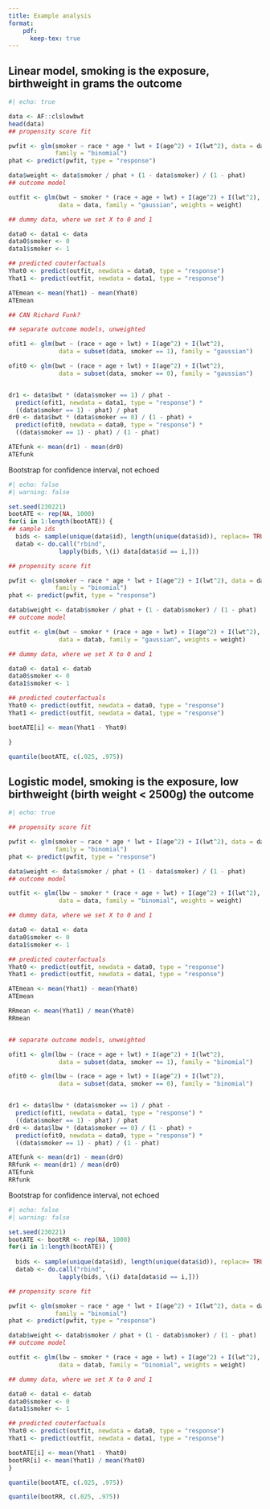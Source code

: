 ```yaml
---
title: Example analysis
format: 
    pdf:
      keep-tex: true
---
```




## Linear model, smoking is the exposure, birthweight in grams the outcome
```r
#| echo: true

data <- AF::clslowbwt
head(data)
## propensity score fit

pwfit <- glm(smoker ~ race * age * lwt + I(age^2) + I(lwt^2), data = data, 
             family = "binomial")
phat <- predict(pwfit, type = "response")

data$weight <- data$smoker / phat + (1 - data$smoker) / (1 - phat)
## outcome model

outfit <- glm(bwt ~ smoker * (race + age + lwt) + I(age^2) + I(lwt^2), 
              data = data, family = "gaussian", weights = weight)

## dummy data, where we set X to 0 and 1

data0 <- data1 <- data
data0$smoker <- 0
data1$smoker <- 1

## predicted couterfactuals
Yhat0 <- predict(outfit, newdata = data0, type = "response")
Yhat1 <- predict(outfit, newdata = data1, type = "response")

ATEmean <- mean(Yhat1) - mean(Yhat0)
ATEmean

## CAN Richard Funk?

## separate outcome models, unweighted

ofit1 <- glm(bwt ~ (race + age + lwt) + I(age^2) + I(lwt^2), 
              data = subset(data, smoker == 1), family = "gaussian")

ofit0 <- glm(bwt ~ (race + age + lwt) + I(age^2) + I(lwt^2), 
              data = subset(data, smoker == 0), family = "gaussian")


dr1 <- data$bwt * (data$smoker == 1) / phat - 
  predict(ofit1, newdata = data1, type = "response") * 
  ((data$smoker == 1) - phat) / phat
dr0 <- data$bwt * (data$smoker == 0) / (1 - phat) + 
  predict(ofit0, newdata = data0, type = "response") * 
  ((data$smoker == 1) - phat) / (1 - phat)

ATEfunk <- mean(dr1) - mean(dr0)  
ATEfunk

```


Bootstrap for confidence interval, not echoed

```r
#| echo: false
#| warning: false

set.seed(230221)
bootATE <- rep(NA, 1000)
for(i in 1:length(bootATE)) {
## sample ids
  bids <- sample(unique(data$id), length(unique(data$id)), replace= TRUE)
  datab <- do.call("rbind", 
              lapply(bids, \(i) data[data$id == i,]))

## propensity score fit

pwfit <- glm(smoker ~ race * age * lwt + I(age^2) + I(lwt^2), data = datab, 
             family = "binomial")
phat <- predict(pwfit, type = "response")

datab$weight <- datab$smoker / phat + (1 - datab$smoker) / (1 - phat)
## outcome model

outfit <- glm(bwt ~ smoker * (race + age + lwt) + I(age^2) + I(lwt^2), 
              data = datab, family = "gaussian", weights = weight)

## dummy data, where we set X to 0 and 1

data0 <- data1 <- datab
data0$smoker <- 0
data1$smoker <- 1

## predicted couterfactuals
Yhat0 <- predict(outfit, newdata = data0, type = "response")
Yhat1 <- predict(outfit, newdata = data1, type = "response")

bootATE[i] <- mean(Yhat1 - Yhat0)

}

quantile(bootATE, c(.025, .975))
```



## Logistic model, smoking is the exposure, low birthweight (birth weight < 2500g) the outcome
```r
#| echo: true

## propensity score fit

pwfit <- glm(smoker ~ race * age * lwt + I(age^2) + I(lwt^2), data = data, 
             family = "binomial")
phat <- predict(pwfit, type = "response")

data$weight <- data$smoker / phat + (1 - data$smoker) / (1 - phat)
## outcome model

outfit <- glm(lbw ~ smoker * (race + age + lwt) + I(age^2) + I(lwt^2), 
              data = data, family = "binomial", weights = weight)

## dummy data, where we set X to 0 and 1

data0 <- data1 <- data
data0$smoker <- 0
data1$smoker <- 1

## predicted couterfactuals
Yhat0 <- predict(outfit, newdata = data0, type = "response")
Yhat1 <- predict(outfit, newdata = data1, type = "response")

ATEmean <- mean(Yhat1) - mean(Yhat0)
ATEmean

RRmean <- mean(Yhat1) / mean(Yhat0)
RRmean


## separate outcome models, unweighted

ofit1 <- glm(lbw ~ (race + age + lwt) + I(age^2) + I(lwt^2), 
              data = subset(data, smoker == 1), family = "binomial")

ofit0 <- glm(lbw ~ (race + age + lwt) + I(age^2) + I(lwt^2), 
              data = subset(data, smoker == 0), family = "binomial")


dr1 <- data$lbw * (data$smoker == 1) / phat - 
  predict(ofit1, newdata = data1, type = "response") * 
  ((data$smoker == 1) - phat) / phat
dr0 <- data$lbw * (data$smoker == 0) / (1 - phat) + 
  predict(ofit0, newdata = data0, type = "response") * 
  ((data$smoker == 1) - phat) / (1 - phat)

ATEfunk <- mean(dr1) - mean(dr0)  
RRfunk <- mean(dr1) / mean(dr0)
ATEfunk
RRfunk

```


Bootstrap for confidence interval, not echoed

```r
#| echo: false
#| warning: false

set.seed(230221)
bootATE <- bootRR <- rep(NA, 1000)
for(i in 1:length(bootATE)) {
  
  bids <- sample(unique(data$id), length(unique(data$id)), replace= TRUE)
  datab <- do.call("rbind", 
              lapply(bids, \(i) data[data$id == i,]))

## propensity score fit

pwfit <- glm(smoker ~ race * age * lwt + I(age^2) + I(lwt^2), data = datab, 
             family = "binomial")
phat <- predict(pwfit, type = "response")

datab$weight <- datab$smoker / phat + (1 - datab$smoker) / (1 - phat)
## outcome model

outfit <- glm(lbw ~ smoker * (race + age + lwt) + I(age^2) + I(lwt^2), 
              data = datab, family = "binomial", weights = weight)

## dummy data, where we set X to 0 and 1

data0 <- data1 <- datab
data0$smoker <- 0
data1$smoker <- 1

## predicted couterfactuals
Yhat0 <- predict(outfit, newdata = data0, type = "response")
Yhat1 <- predict(outfit, newdata = data1, type = "response")

bootATE[i] <- mean(Yhat1 - Yhat0)
bootRR[i] <- mean(Yhat1) / mean(Yhat0)
}

quantile(bootATE, c(.025, .975))

quantile(bootRR, c(.025, .975))
```


